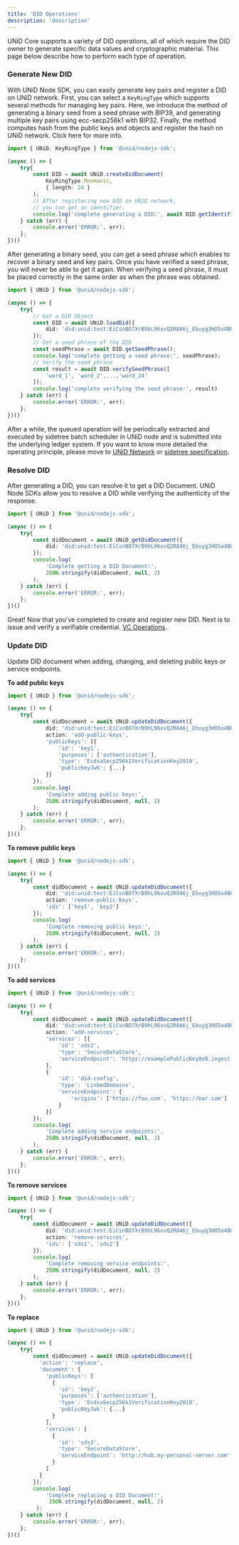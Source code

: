 ```yaml
---
title: 'DID Operations'
description: 'description'
---
```


UNiD Core supports a variety of DID operations, all of which require the DID owner to generate specific data values and cryptographic material. This page below describe how to perform each type of operation.

### Generate New DID

With UNiD Node SDK, you can easily generate key pairs and register a DID on UNiD network. First, you can select a `KeyRingType` which supports several methods for managing key pairs. Here, we introduce the method of generating a binary seed from a seed phrase with BIP39, and generating multiple key pairs using ecc-secp256k1 with BIP32. Finally, the method computes hash from the public keys and objects and register the hash on UNiD network. Click here for more info.

```ts
import { UNiD, KeyRingType } from '@unid/nodejs-sdk';

(async () => {
	try{
	    const DID = await UNiD.createDidDocument(
			KeyRingType.Mnemonic,
			{ length: 24 }
		);
		// After registering new DID on UNiD network,
		// you can get an identifier.
		console.log('complete generating a DID:', await DID.getIdentifier());
	} catch (err) {
	    console.error('ERROR:', err);
	};
})()
```

After generating a binary seed, you can get a seed phrase which enables to recover a binary seed and key pairs. Once you have verified a seed phrase, you will never be able to get it again. When verifying a seed phrase, it must be placed correctly in the same order as when the phrase was obtained.

```ts
import { UNiD } from '@unid/nodejs-sdk';

(async () => {
    try{
		// Get a DID Object
        const DID = await UNiD.loadDid({
    		did: 'did:unid:test:EiCsnBO7XrB9hL96xvQ2R846j_Ebuyg3HO5o4BOSoU7ffg'
    	});
		// Get a seed phrase of the DID
        const seedPhrase = await DID.getSeedPhrase();
        console.log('complete getting a seed phrase:', seedPhrase);
		// Verify the seed phrase
		const result = await DID.verifySeedPhrase([
			'word_1', 'word_2',...,'word_24'
		]);
	    console.log('complete verifying the seed phrase:', result)
	} catch (err) {
	    console.error('ERROR:', err);
	};
})()
```

After a while, the queued operation will be periodically extracted and executed by sidetree batch scheduler in UNiD node and is submitted into the underlying ledger system. If you want to know more detailed the operating principle, please move to [UNiD Network](../unid#unid-network) or [sidetree specification](https://identity.foundation/sidetree/spec/).

### Resolve DID

After generating a DID, you can resolve it to get a DID Document. UNiD Node SDKs allow you to resolve a DID while verifying the authenticity of the response.

```ts
import { UNiD } from '@unid/nodejs-sdk';

(async () => {
	try{
		const didDocument = await UNiD.getDidDocument({
			did: 'did:unid:test:EiCsnBO7XrB9hL96xvQ2R846j_Ebuyg3HO5o4BOSoU7ffg'
		});
		console.log(
			'Complete getting a DID Document:',
			JSON.stringify(didDocument, null, 2)
		);
	} catch (err) {
	    console.error('ERROR:', err);
	};
})()
```

Great! Now that you've completed to create and register new DID. Next is to issue and verify a verifiable credential. [VC Operations](./2-verifiable-credential).

### Update DID

Update DID document when adding, changing, and deleting public keys or service endpoints.

**To add public keys**
```ts
import { UNiD } from '@unid/nodejs-sdk';

(async () => {
	try{
		const didDocument = await UNiD.updateDidDocument({
			did: 'did:unid:test:EiCsnBO7XrB9hL96xvQ2R846j_Ebuyg3HO5o4BOSoU7ffg',
			action: 'add-public-keys',
			'publicKeys': [{
		    	'id': 'key1',
				'purposes': ['authentication'],
				'type': 'EcdsaSecp256k1VerificationKey2019',
				'publicKeyJwk': {...}
			}]
		});
		console.log(
			'Complete adding public keys:',
			JSON.stringify(didDocument, null, 2)
		);
	} catch (err) {
	    console.error('ERROR:', err);
	};
})()
```

**To remove public keys**
```ts
import { UNiD } from '@unid/nodejs-sdk';

(async () => {
	try{
		const didDocument = await UNiD.updateDidDocument({
			did: 'did:unid:test:EiCsnBO7XrB9hL96xvQ2R846j_Ebuyg3HO5o4BOSoU7ffg',
			action: 'remove-public-keys',
			'ids': ['key1', 'key2']
		});
		console.log(
			'Complete removing public keys:',
			JSON.stringify(didDocument, null, 2)
		);
	} catch (err) {
	    console.error('ERROR:', err);
	};
})()
```

**To add services**
```ts
import { UNiD } from '@unid/nodejs-sdk';

(async () => {
	try{
		const didDocument = await UNiD.updateDidDocument({
			did: 'did:unid:test:EiCsnBO7XrB9hL96xvQ2R846j_Ebuyg3HO5o4BOSoU7ffg',
			action: 'add-services',
			'services': [{
				'id': 'sds2',
				'type': 'SecureDataStore',
				'serviceEndpoint': 'https://examplePublicKey@o0.ingest.sds.unid.plus/'
			},
			{
				'id': 'did-config',
				'type': 'LinkedDomains',
				'serviceEndpoint': {
					'origins': ['https://foo.com', 'https://bar.com']
				}
			}]
		});
		console.log(
			'Complete adding service endpoints:',
			JSON.stringify(didDocument, null, 2)
		);
	} catch (err) {
	    console.error('ERROR:', err);
	};
})()
```

**To remove services**
```ts
import { UNiD } from '@unid/nodejs-sdk';

(async () => {
	try{
		const didDocument = await UNiD.updateDidDocument({
			did: 'did:unid:test:EiCsnBO7XrB9hL96xvQ2R846j_Ebuyg3HO5o4BOSoU7ffg',
			action: 'remove-services',
			'ids': ['sds1', 'sds2']
		});
		console.log(
			'Complete removing service endpoints:',
			JSON.stringify(didDocument, null, 2)
		);
	} catch (err) {
	    console.error('ERROR:', err);
	};
})()
```

**To replace**
```ts
import { UNiD } from '@unid/nodejs-sdk';

(async () => {
	try{
		const didDocument = await UNiD.updateDidDocument({
		  'action': 'replace',
		  'document': {
		    'publicKeys': [
		      {
		        'id': 'key2',
		        'purposes': ['authentication'],
		        'type': 'EcdsaSecp256k1VerificationKey2019',
		        'publicKeyJwk': {...}
		      }
		    ],
		    'services': [
		      {
		        'id': 'sds3',
		        'type': 'SecureDataStore',
		        'serviceEndpoint': 'http://hub.my-personal-server.com'
		      }
		    ]
		  }
		});
		console.log(
			'Complete replacing a DID Document:',
			 JSON.stringify(didDocument, null, 2)
		 );
	} catch (err) {
	    console.error('ERROR:', err);
	};
})()
```
